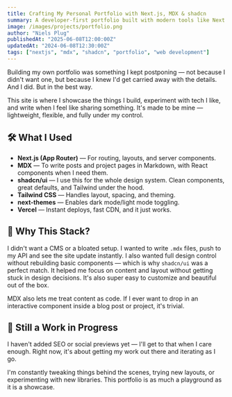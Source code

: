 ```yaml
---
title: Crafting My Personal Portfolio with Next.js, MDX & shadcn
summary: A developer-first portfolio built with modern tools like Next.js, MDX, and shadcn/ui — fully customizable, lightweight, and built to evolve.
image: /images/projects/portfolio.png
author: "Niels Plug"
publishedAt: "2025-06-08T12:00:00Z"
updatedAt: "2024-06-08T12:30:00Z"
tags: ["nextjs", "mdx", "shadcn", "portfolio", "web development"]
---
```


Building my own portfolio was something I kept postponing — not because I didn't want one, but because I knew I'd get carried away with the details. And I did. But in the best way.

This site is where I showcase the things I build, experiment with tech I like, and write when I feel like sharing something. It's made to be mine — lightweight, flexible, and fully under my control.

## 🛠️ What I Used

- **Next.js (App Router)** — For routing, layouts, and server components.
- **MDX** — To write posts and project pages in Markdown, with React components when I need them.
- **shadcn/ui** — I use this for the whole design system. Clean components, great defaults, and Tailwind under the hood.
- **Tailwind CSS** — Handles layout, spacing, and theming.
- **next-themes** — Enables dark mode/light mode toggling.
- **Vercel** — Instant deploys, fast CDN, and it just works.

## 🎯 Why This Stack?

I didn't want a CMS or a bloated setup. I wanted to write `.mdx` files, push to my API and see the site update instantly. I also wanted full design control without rebuilding basic components — which is why `shadcn/ui` was a perfect match. It helped me focus on content and layout without getting stuck in design decisions. It's also super easy to customize and beautiful out of the box.

MDX also lets me treat content as code. If I ever want to drop in an interactive component inside a blog post or project, it's trivial.

## 🧪 Still a Work in Progress

I haven't added SEO or social previews yet — I'll get to that when I care enough. Right now, it's about getting my work out there and iterating as I go.

I'm constantly tweaking things behind the scenes, trying new layouts, or experimenting with new libraries. This portfolio is as much a playground as it is a showcase.
